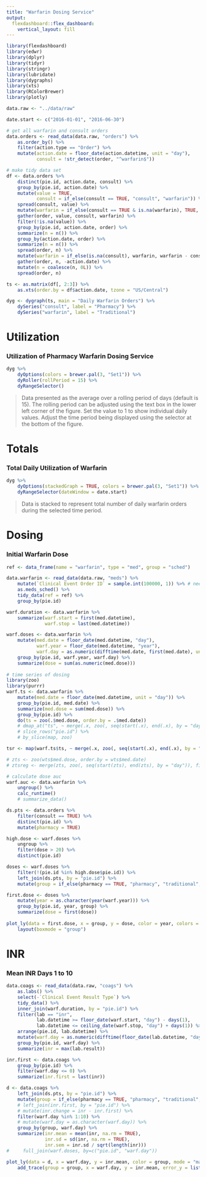 ```yaml
---
title: "Warfarin Dosing Service"
output: 
  flexdashboard::flex_dashboard:
    vertical_layout: fill
---
```


```r
library(flexdashboard)
library(edwr)
library(dplyr)
library(tidyr)
library(stringr)
library(lubridate)
library(dygraphs)
library(xts)
library(RColorBrewer)
library(plotly)

data.raw <- "../data/raw"

date.start <- c("2016-01-01", "2016-06-30")

# get all warfarin and consult orders
data.orders <- read_data(data.raw, "orders") %>%
    as.order_by() %>%
    filter(action.type == "Order") %>%
    mutate(action.date = floor_date(action.datetime, unit = "day"),
           consult = !str_detect(order, "^warfarin$"))

# make tidy data set
df <- data.orders %>%
    distinct(pie.id, action.date, consult) %>%
    group_by(pie.id, action.date) %>%
    mutate(value = TRUE,
           consult = if_else(consult == TRUE, "consult", "warfarin")) %>%
    spread(consult, value) %>%
    mutate(warfarin = if_else(consult == TRUE & is.na(warfarin), TRUE, warfarin)) %>%
    gather(order, value, consult, warfarin) %>%
    filter(!is.na(value)) %>%
    group_by(pie.id, action.date, order) %>%
    summarize(n = n()) %>%
    group_by(action.date, order) %>%
    summarize(n = n()) %>%
    spread(order, n) %>%
    mutate(warfarin = if_else(is.na(consult), warfarin, warfarin - consult)) %>%
    gather(order, n, -action.date) %>%
    mutate(n = coalesce(n, 0L)) %>%
    spread(order, n) 

ts <- as.matrix(df[, 2:3]) %>% 
    as.xts(order.by = df$action.date, tzone = "US/Central")

dyg <- dygraph(ts, main = "Daily Warfarin Orders") %>%
    dySeries("consult", label = "Pharmacy") %>%
    dySeries("warfarin", label = "Traditional") 
```

Utilization
========================================================

### Utilization of Pharmacy Warfarin Dosing Service

```r
dyg %>%
    dyOptions(colors = brewer.pal(3, "Set1")) %>%
    dyRoller(rollPeriod = 15) %>%
    dyRangeSelector()
```

> Data presented as the average over a rolling period of days (default is 15). The rolling period can be adjusted using the text box in the lower left corner of the figure. Set the value to 1 to show individual daily values. Adjust the time period being displayed using the selector at the bottom of the figure.

Totals
========================================================

### Total Daily Utilization of Warfarin

```r
dyg %>%
    dyOptions(stackedGraph = TRUE, colors = brewer.pal(3, "Set1")) %>%
    dyRangeSelector(dateWindow = date.start)
```

> Data is stacked to represent total number of daily warfarin orders during the selected time period.

Dosing
========================================================

### Initial Warfarin Dose

```r
ref <- data_frame(name = "warfarin", type = "med", group = "sched")

data.warfarin <- read_data(data.raw, "meds") %>%
    mutate(`Clinical Event Order ID` = sample.int(100000, 1)) %>% # need to fix this before final version (re-pull data with Clinical Event Order Id)
    as.meds_sched() %>%
    tidy_data(ref = ref) %>%
    group_by(pie.id) 

warf.duration <- data.warfarin %>%
    summarize(warf.start = first(med.datetime),
              warf.stop = last(med.datetime))

warf.doses <- data.warfarin %>%
    mutate(med.date = floor_date(med.datetime, "day"),
           warf.year = floor_date(med.datetime, "year"),
           warf.day = as.numeric(difftime(med.date, first(med.date), units = "days"))) %>%
    group_by(pie.id, warf.year, warf.day) %>%
    summarize(dose = sum(as.numeric(med.dose)))
    
# time series of dosing
library(zoo)
library(purrr)
warf.ts <- data.warfarin %>%
    mutate(med.date = floor_date(med.datetime, unit = "day")) %>%
    group_by(pie.id, med.date) %>%
    summarize(med.dose = sum(med.dose)) %>%
    group_by(pie.id) %>%
    do(ts = zoo(.$med.dose, order.by = .$med.date)) 
    # dmap_at("ts", ~ merge(.x, zoo(, seq(start(.x), end(.x), by = "day")), fill = 0))
    # slice_rows("pie.id") %>%
    # by_slice(map, zoo)

tsr <- map(warf.ts$ts, ~ merge(.x, zoo(, seq(start(.x), end(.x), by = "day")), fill = 0))

# zts <- zoo(wts$med.dose, order.by = wts$med.date)
# ztsreg <- merge(zts, zoo(, seq(start(zts), end(zts), by = "day")), fill = 0)

# calculate dose auc
warf.auc <- data.warfarin %>%
    ungroup() %>%
    calc_runtime() 
    # summarize_data()

ds.pts <- data.orders %>%
    filter(consult == TRUE) %>%
    distinct(pie.id) %>%
    mutate(pharmacy = TRUE)

high.dose <- warf.doses %>%
    ungroup %>%
    filter(dose > 20) %>%
    distinct(pie.id)

doses <- warf.doses %>%
    filter(!(pie.id %in% high.dose$pie.id)) %>%
    left_join(ds.pts, by = "pie.id") %>%
    mutate(group = if_else(pharmacy == TRUE, "pharmacy", "traditional", "traditional"))

first.dose <- doses %>%
    mutate(year = as.character(year(warf.year))) %>%
    group_by(pie.id, year, group) %>%
    summarize(dose = first(dose))
    
plot_ly(data = first.dose, x = group, y = dose, color = year, colors = "Set1", type = "box") %>%
    layout(boxmode = "group")
```

INR
========================================================

### Mean INR Days 1 to 10

```r
data.coags <- read_data(data.raw, "coags") %>%
    as.labs() %>%
    select(-`Clinical Event Result Type`) %>%
    tidy_data() %>%
    inner_join(warf.duration, by = "pie.id") %>%
    filter(lab == "inr",
           lab.datetime >= floor_date(warf.start, "day") - days(1),
           lab.datetime <= ceiling_date(warf.stop, "day") + days(1)) %>%
    arrange(pie.id, lab.datetime) %>%
    mutate(warf.day = as.numeric(difftime(floor_date(lab.datetime, "day"), floor_date(warf.start, "day"), units = "days"))) %>%
    group_by(pie.id, warf.day) %>%
    summarize(inr = max(lab.result))

inr.first <- data.coags %>%
    group_by(pie.id) %>%
    filter(warf.day <= 0) %>%
    summarize(inr.first = last(inr))

d <- data.coags %>%
    left_join(ds.pts, by = "pie.id") %>%
    mutate(group = if_else(pharmacy == TRUE, "pharmacy", "traditional", "traditional")) %>%
    # left_join(inr.first, by = "pie.id") %>%
    # mutate(inr.change = inr - inr.first) %>%
    filter(warf.day %in% 1:10) %>%
    # mutate(warf.day = as.character(warf.day)) %>%
    group_by(group, warf.day) %>%
    summarize(inr.mean = mean(inr, na.rm = TRUE),
              inr.sd = sd(inr, na.rm = TRUE),
              inr.sem = inr.sd / sqrt(length(inr)))
#     full_join(warf.doses, by=c("pie.id", "warf.day"))

plot_ly(data = d, x = warf.day, y = inr.mean, color = group, mode = "markers") %>%
    add_trace(group = group, x = warf.day, y = inr.mean, error_y = list(type = "data", array = d$inr.sem), data = d)

```


